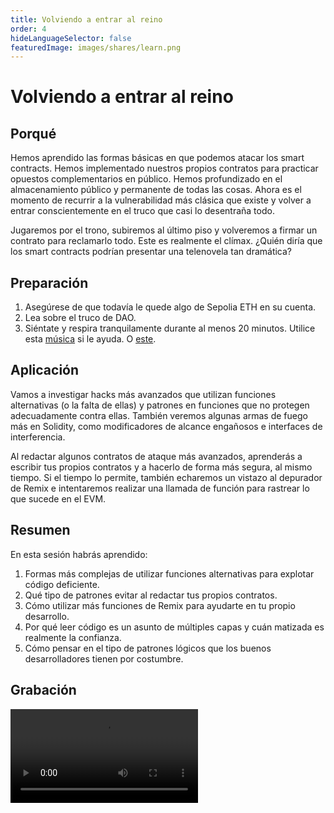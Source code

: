 ```yaml
---
title: Volviendo a entrar al reino
order: 4
hideLanguageSelector: false
featuredImage: images/shares/learn.png
---
```


# Volviendo a entrar al reino

## Porqué

Hemos aprendido las formas básicas en que podemos atacar los smart contracts. Hemos implementado nuestros propios contratos para practicar opuestos complementarios en público. Hemos profundizado en el almacenamiento público y permanente de todas las cosas. Ahora es el momento de recurrir a la vulnerabilidad más clásica que existe y volver a entrar conscientemente en el truco que casi lo desentraña todo.

Jugaremos por el trono, subiremos al último piso y volveremos a firmar un contrato para reclamarlo todo. Este es realmente el clímax. ¿Quién diría que los smart contracts podrían presentar una telenovela tan dramática?

## Preparación

1. Asegúrese de que todavía le quede algo de Sepolia ETH en su cuenta.
2. Lea sobre el truco de DAO.
3. Siéntate y respira tranquilamente durante al menos 20 minutos. Utilice esta [música](https://www.youtube.com/watch?v=g_LNp8xY1YM) si le ayuda. O [este](https://www.youtube.com/watch?v=b5H3b_Hh0Lw).

## Aplicación

Vamos a investigar hacks más avanzados que utilizan funciones alternativas (o la falta de ellas) y patrones en funciones que no protegen adecuadamente contra ellas. También veremos algunas armas de fuego más en Solidity, como modificadores de alcance engañosos e interfaces de interferencia.

Al redactar algunos contratos de ataque más avanzados, aprenderás a escribir tus propios contratos y a hacerlo de forma más segura, al mismo tiempo. Si el tiempo lo permite, también echaremos un vistazo al depurador de Remix e intentaremos realizar una llamada de función para rastrear lo que sucede en el EVM.

## Resumen

En esta sesión habrás aprendido:

1. Formas más complejas de utilizar funciones alternativas para explotar código deficiente.
2. Qué tipo de patrones evitar al redactar tus propios contratos.
3. Cómo utilizar más funciones de Remix para ayudarte en tu propio desarrollo.
4. Por qué leer código es un asunto de múltiples capas y cuán matizada es realmente la confianza.
5. Cómo pensar en el tipo de patrones lógicos que los buenos desarrolladores tienen por costumbre.

## Grabación

<Video src="https://www.youtube-nocookie.com/embed/9atqMRJLEoU" />

![It Is Within You](/images/build/tat_tvam_asi.jpg)
